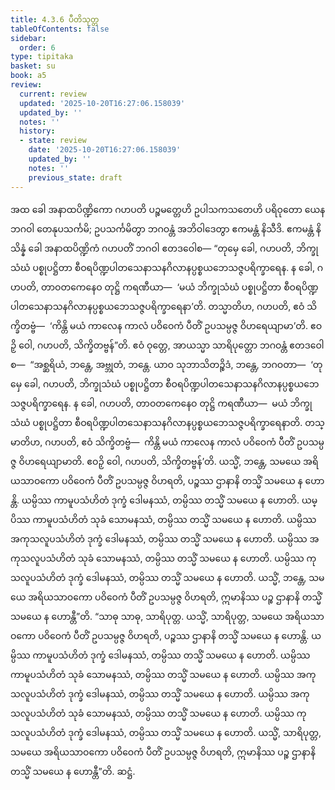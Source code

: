 ```yaml
---
title: 4.3.6 ပီတိသုတ္တ
tableOfContents: false
sidebar:
  order: 6
type: tipitaka
basket: su
book: a5
review:
  current: review
  updated: '2025-10-20T16:27:06.158039'
  updated_by: ''
  notes: ''
  history:
  - state: review
    date: '2025-10-20T16:27:06.158039'
    updated_by: ''
    notes: ''
    previous_state: draft
---
```



<DynamicBreadcrumb />


<ReviewStatus review={frontmatter.review} showDetails={true} />

<HypothesisAnnotation frontmatter={frontmatter} />

<Division number="176" book="a5" e="ch" v="16" p="182">

<Paragraph number="1023" book="a5">
အထ ခေါ အနာထပိဏ္ဍိကော ဂဟပတိ ပဉ္စမတ္တေဟိ ဥပါသကသတေဟိ ပရိဝုတော ယေန ဘဂဝါ တေနုပသင်္ကမိ; ဥပသင်္ကမိတွာ ဘဂဝန္တံ အဘိဝါဒေတွာ ဧကမန္တံ နိသီဒိ. ဧကမန္တံ နိသိန္နံ ခေါ အနာထပိဏ္ဍိကံ ဂဟပတိံ ဘဂဝါ ဧတဒဝေါစ—
</Paragraph>

<Paragraph number="1024" book="a5">
“တုမှေ ခေါ, ဂဟပတိ, ဘိက္ခုသံဃံ ပစ္စုပဋ္ဌိတာ စီဝရပိဏ္ဍပါတသေနာသနဂိလာနပ္ပစ္စယဘေသဇ္ဇပရိက္ခာရေန. န ခေါ, ဂဟပတိ, တာဝတကေနေဝ တုဋ္ဌိ ကရဏီယာ—  ‘မယံ ဘိက္ခုသံဃံ ပစ္စုပဋ္ဌိတာ စီဝရပိဏ္ဍပါတသေနာသနဂိလာနပ္ပစ္စယဘေသဇ္ဇပရိက္ခာရေနာ’တိ. တသ္မာတိဟ, ဂဟပတိ, ဧဝံ သိက္ခိတဗ္ဗံ—  ‘ကိန္တိ မယံ ကာလေန ကာလံ ပဝိဝေကံ ပီတိံ ဥပသမ္ပဇ္ဇ ဝိဟရေယျာမာ’တိ. ဧဝဉှိ ဝေါ, ဂဟပတိ, သိက္ခိတဗ္ဗန်”တိ.
</Paragraph>

<Paragraph number="1025" book="a5">
ဧဝံ ဝုတ္တေ, အာယသ္မာ သာရိပုတ္တော ဘဂဝန္တံ ဧတဒဝေါစ—  “အစ္ဆရိယံ, ဘန္တေ, အဗ္ဘုတံ, ဘန္တေ. ယာဝ သုဘာသိတဉ္စိဒံ, ဘန္တေ, ဘဂဝတာ—  ‘တုမှေ ခေါ, ဂဟပတိ, ဘိက္ခုသံဃံ ပစ္စုပဋ္ဌိတာ စီဝရပိဏ္ဍပါတသေနာသနဂိလာနပ္ပစ္စယဘေသဇ္ဇပရိက္ခာရေန. န ခေါ, ဂဟပတိ, တာဝတကေနေဝ တုဋ္ဌိ ကရဏီယာ—  မယံ ဘိက္ခုသံဃံ ပစ္စုပဋ္ဌိတာ စီဝရပိဏ္ဍပါတသေနာသနဂိလာနပ္ပစ္စယဘေသဇ္ဇပရိက္ခာရေနာတိ. တသ္မာတိဟ, ဂဟပတိ, ဧဝံ သိက္ခိတဗ္ဗံ—  ကိန္တိ မယံ ကာလေန ကာလံ ပဝိဝေကံ ပီတိံ ဥပသမ္ပဇ္ဇ ဝိဟရေယျာမာတိ. ဧဝဉှိ ဝေါ, ဂဟပတိ, သိက္ခိတဗ္ဗန်’တိ. ယသ္မိံ, ဘန္တေ, သမယေ အရိယသာဝကော ပဝိဝေကံ ပီတိံ ဥပသမ္ပဇ္ဇ ဝိဟရတိ, ပဉ္စဿ ဌာနာနိ တသ္မိံ သမယေ န ဟောန္တိ. ယမ္ပိဿ ကာမူပသံဟိတံ ဒုက္ခံ ဒေါမနဿံ, တမ္ပိဿ တသ္မိံ သမယေ န ဟောတိ. ယမ္ပိဿ ကာမူပသံဟိတံ သုခံ သောမနဿံ, တမ္ပိဿ တသ္မိံ သမယေ န ဟောတိ. ယမ္ပိဿ အကုသလူပသံဟိတံ ဒုက္ခံ ဒေါမနဿံ, တမ္ပိဿ တသ္မိံ သမယေ န ဟောတိ. ယမ္ပိဿ အကုသလူပသံဟိတံ သုခံ သောမနဿံ, တမ္ပိဿ တသ္မိံ သမယေ န ဟောတိ. ယမ္ပိဿ ကုသလူပသံဟိတံ ဒုက္ခံ ဒေါမနဿံ, တမ္ပိဿ တသ္မိံ သမယေ န ဟောတိ. ယသ္မိံ, ဘန္တေ, သမယေ အရိယသာဝကော ပဝိဝေကံ ပီတိံ ဥပသမ္ပဇ္ဇ ဝိဟရတိ, ဣမာနိဿ ပဉ္စ ဌာနာနိ တသ္မိံ သမယေ န ဟောန္တီ”တိ.
</Paragraph>

<Paragraph number="1026" book="a5">
“သာဓု သာဓု, သာရိပုတ္တ. ယသ္မိံ, သာရိပုတ္တ, သမယေ အရိယသာဝကော ပဝိဝေကံ ပီတိံ ဥပသမ္ပဇ္ဇ ဝိဟရတိ, ပဉ္စဿ ဌာနာနိ တသ္မိံ သမယေ န ဟောန္တိ. ယမ္ပိဿ ကာမူပသံဟိတံ ဒုက္ခံ ဒေါမနဿံ, တမ္ပိဿ တသ္မိံ သမယေ န ဟောတိ. ယမ္ပိဿ ကာမူပသံဟိတံ သုခံ သောမနဿံ, တမ္ပိဿ တသ္မိံ သမယေ န ဟောတိ. ယမ္ပိဿ အကုသလူပသံဟိတံ ဒုက္ခံ ဒေါမနဿံ, တမ္ပိဿ တသ္မိံ သမယေ န ဟောတိ. ယမ္ပိဿ အကုသလူပသံဟိတံ သုခံ သောမနဿံ, တမ္ပိဿ တသ္မိံ သမယေ န ဟောတိ. ယမ္ပိဿ ကုသလူပသံဟိတံ ဒုက္ခံ ဒေါမနဿံ, တမ္ပိဿ တသ္မိံ သမယေ န ဟောတိ. ယသ္မိံ, သာရိပုတ္တ, သမယေ အရိယသာဝကော ပဝိဝေကံ ပီတိံ ဥပသမ္ပဇ္ဇ ဝိဟရတိ, ဣမာနိဿ ပဉ္စ ဌာနာနိ တသ္မိံ သမယေ န ဟောန္တီ”တိ.

</Paragraph>
</Division>

<Paragraph number="1027" type="center" book="a5">
ဆဋ္ဌံ.
</Paragraph>
